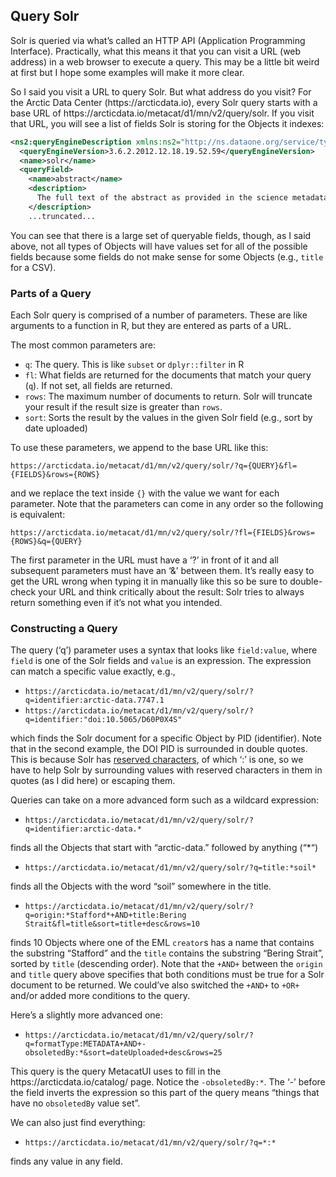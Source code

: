 ## Query Solr

Solr is queried via what's called an HTTP API (Application Programming Interface).
Practically, what this means it that you can visit a URL (web address) in a web browser to execute a query.
This may be a little bit weird at first but I hope some examples will make it more clear.

So I said you visit a URL to query Solr.
But what address do you visit?
For the Arctic Data Center (https://arcticdata.io), every Solr query starts with a base URL of https://arcticdata.io/metacat/d1/mn/v2/query/solr.
If you visit that URL, you will see a list of fields Solr is storing for the Objects it indexes:

```xml
<ns2:queryEngineDescription xmlns:ns2="http://ns.dataone.org/service/types/v1.1">
  <queryEngineVersion>3.6.2.2012.12.18.19.52.59</queryEngineVersion>
  <name>solr</name>
  <queryField>
    <name>abstract</name>
    <description>
      The full text of the abstract as provided in the science metadata document.
    </description>
    ...truncated...
```

You can see that there is a large set of queryable fields, though, as I said above, not all types of Objects will have values set for all of the possible fields because some fields do not make sense for some Objects (e.g., `title` for a CSV).

### Parts of a Query

Each Solr query is comprised of a number of parameters.
These are like arguments to a function in R, but they are entered as parts of a URL.

The most common parameters are:

- `q`: The query. This is like `subset` or `dplyr::filter` in R
- `fl`: What fields are returned for the documents that match your query (`q`). If not set, all fields are returned.
- `rows`: The maximum number of documents to return. Solr will truncate your result if the result size is greater than `rows`.
- `sort`: Sorts the result by the values in the given Solr field (e.g., sort by date uploaded)

To use these parameters, we append to the base URL like this:

`https://arcticdata.io/metacat/d1/mn/v2/query/solr/?q={QUERY}&fl={FIELDS}&rows={ROWS}`

and we replace the text inside `{}` with the value we want for each parameter.
Note that the parameters can come in any order so the following is equivalent:

`https://arcticdata.io/metacat/d1/mn/v2/query/solr/?fl={FIELDS}&rows={ROWS}&q={QUERY}`

The first parameter in the URL must have a '?' in front of it and all subsequent parameters must have an '&' between them.
It's really easy to get the URL wrong when typing it in manually like this so be sure to double-check your URL and think critically about the result: Solr tries to always return something even if it's not what you intended.

### Constructing a Query

The query ('q') parameter uses a syntax that looks like `field:value`, where `field` is one of the Solr fields and `value` is an expression.
The expression can match a specific value exactly, e.g.,

- `https://arcticdata.io/metacat/d1/mn/v2/query/solr/?q=identifier:arctic-data.7747.1`
- `https://arcticdata.io/metacat/d1/mn/v2/query/solr/?q=identifier:"doi:10.5065/D60P0X4S"`

which finds the Solr document for a specific Object by PID (identifier).
Note that in the second example, the DOI PID is surrounded in double quotes.
This is because Solr has [reserved characters](https://lucene.apache.org/core/2_9_4/queryparsersyntax.html), of which ':' is one, so we have to help Solr by surrounding values with reserved characters in them in quotes (as I did here) or escaping them.

Queries can take on a more advanced form such as a wildcard expression:

- `https://arcticdata.io/metacat/d1/mn/v2/query/solr/?q=identifier:arctic-data.*`

finds all the Objects that start with "arctic-data." followed by anything ("*")

- `https://arcticdata.io/metacat/d1/mn/v2/query/solr/?q=title:*soil*`

finds all the Objects with the word "soil" somewhere in the title.

- `https://arcticdata.io/metacat/d1/mn/v2/query/solr/?q=origin:*Stafford*+AND+title:Bering Strait&fl=title&sort=title+desc&rows=10`

finds 10 Objects where one of the EML `creator`s has a name that contains the substring "Stafford" and the `title` contains the substring "Bering Strait", sorted by `title` (descending order).
Note that the `+AND+` between the `origin` and `title` query above specifies that both conditions must be true for a Solr document to be returned.
We could've also switched the `+AND+` to `+OR+` and/or added more conditions to the query.

Here's a slightly more advanced one:

- `https://arcticdata.io/metacat/d1/mn/v2/query/solr/?q=formatType:METADATA+AND+-obsoletedBy:*&sort=dateUploaded+desc&rows=25`

This query is the query MetacatUI uses to fill in the https://arcticdata.io/catalog/ page.
Notice the `-obsoletedBy:*`.
The '-' before the field inverts the expression so this part of the query means "things that have no `obsoletedBy` value set".

We can also just find everything:

- `https://arcticdata.io/metacat/d1/mn/v2/query/solr/?q=*:*`

finds any value in any field.